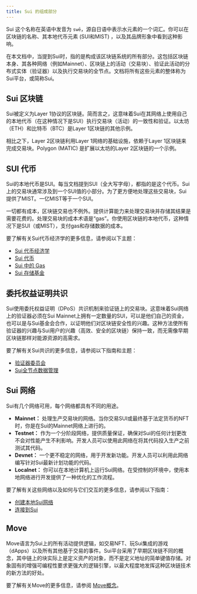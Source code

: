 ```yaml
---
title: Sui 的组成部分
---
```


Sui 这个名称在英语中发音为 `swē`，源自日语中表示水元素的一个词汇。你可以在区块链的名称、其本地代币元素 (SUI和MIST) ，以及其品牌形象中看到这种影响。

在本文档中，当提到Sui时，指的是构成该区块链系统的所有部分。这包括区块链本身、其各种网络（例如Mainnet）、区块链上的活动（交易块）、验证此活动的分布式实体（验证器）以及执行交易块的全节点。文档将所有这些元素的整体称为Sui平台，或简称Sui。

## Sui 区块链

Sui被定义为Layer 1协议的区块链。简而言之，这意味着Sui在其网络上使用自己的本地代币（在这种情况下是SUI）执行交易块（活动）的一致性和验证。以太坊（ETH）和比特币（BTC）是Layer 1区块链的其他示例。

相比之下，Layer 2区块链利用Layer 1网络的基础设施，依赖于Layer 1区块链来完成交易块。Polygon (MATIC) 是扩展以太坊的Layer 2区块链的一个示例。

## SUI 代币

Sui的本地代币是SUI。每当文档提到SUI（全大写字母），都指的是这个代币。Sui上的交易块通常涉及到一个SUI值的小部分。为了更方便地处理这些交易块，Sui提供了MIST。一亿MIST等于一个SUI。

一切都有成本，区块链交易也不例外。提供计算能力来处理交易块并存储其结果是需要花费的。处理交易块的成本术语是“gas”。你使用区块链的本地代币，这种情况下是SUI（或MIST），支付gas和存储数据的成本。

要了解有关Sui代币经济学的更多信息，请参阅以下主题：

- [Sui 代币经济学](./tokenomics.mdx)
- [Sui 代币](./tokenomics/sui-token.mdx)
- [Sui 中的 Gas](./tokenomics/gas-in-sui.mdx)
- [Sui 存储基金](./tokenomics/storage-fund.mdx)

## 委托权益证明共识

Sui使用委托权益证明（DPoS）共识机制来验证链上的交易块。这意味着Sui网络上的验证器必须在Sui Mainnet上拥有一定数量的SUI，可以是他们自己的资金，也可以是与Sui基金会合作，以证明他们对区块链安全性的兴趣。这种方法使所有验证器的兴趣与Sui用户的兴趣（高效、安全的区块链）保持一致，而无需像早期区块链那样对能源资源的高需求。

要了解有关Sui共识的更多信息，请参阅以下指南和主题：

- [验证器委员会](guides/operator/validator-committee.mdx)
- [Sui全节点数据管理](guides/operator/data-management.mdx)

## Sui 网络

Sui有几个网络可用，每个网络都具有不同的用途。

- **Mainnet：** 处理生产交易块的网络。当你交易SUI或最终基于法定货币的NFT时，你是在Sui的Mainnet网络上进行的。
- **Testnet：** 作为一个分阶段网络，提供质量保证，确保对Sui的任何计划更改不会对性能产生不利影响。开发人员可以使用此网络在将其代码投入生产之前测试其代码。
- **Devnet：** 一个更不稳定的网络，用于开发新功能。开发人员可以利用此网络编写针对Sui最新计划功能的代码。
- **Localnet：** 你可以在本地计算机上运行Sui网络。在受控制的环境中，使用本地网络进行开发提供了一种优化的工作流程。

要了解有关这些网络以及如何与它们交互的更多信息，请参阅以下指南：

- [创建本地Sui网络](guides/developer/getting-started/local-network.mdx)
- [连接到Sui](guides/developer/getting-started/connect.mdx)

## Move

Move语言为Sui上的所有活动提供逻辑，如交易NFT、玩Sui集成的游戏（dApps）以及所有其他基于交易的事件。Sui平台采用了早期区块链不同的概念，其中链上的块实际上是定义资产的对象，而不是定义地址的简单键值存储。对象固有的增强可编程性要求更强大的逻辑引擎，以最大程度地发挥这种区块链技术的新方法的好处。

要了解有关Move的更多信息，请参阅 [Move概念](./sui-move-concepts.mdx)。

